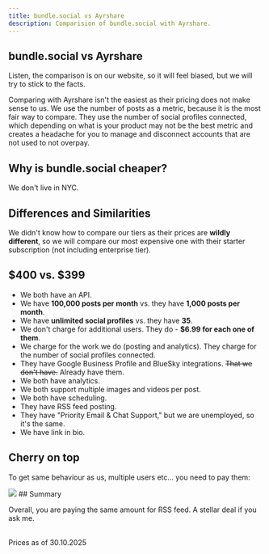 ```yaml
---
title: bundle.social vs Ayrshare
description: Comparision of bundle.social with Ayrshare.
---
```


## bundle.social vs Ayrshare

<Warning>
  Listen, the comparison is on our website, so it will feel biased, but we will
  try to stick to the facts.
</Warning>

Comparing with Ayrshare isn't the easiest as their pricing does not make sense to us.
We use the number of posts as a metric, because it is the most fair way to compare. They use the number of social profiles connected, which depending on what is your product may not be the best metric and creates a headache for you to manage and disconnect accounts that are not used to not overpay.

## Why is bundle.social cheaper?

We don't live in NYC.

## Differences and Similarities

We didn't know how to compare our tiers as their prices are **wildly different**, so we will compare our most expensive one with their starter subscription (not including enterprise tier).

## $400 vs. $399

- We both have an API.
- We have **100,000 posts per month** vs. they have **1,000 posts per month**.
- We have **unlimited social profiles** vs. they have **35**.
- We don't charge for additional users. They do - **$6.99 for each one of them**.
- We charge for the work we do (posting and analytics). They charge for the number of social profiles connected.
- They have Google Business Profile and BlueSky integrations. ~~That we don't have.~~ Already have them.
- We both have analytics.
- We both support multiple images and videos per post.
- We both have scheduling.
- They have RSS feed posting.
- They have "Priority Email & Chat Support," but we are unemployed, so it's the same.
- We have link in bio.

## Cherry on top

To get same behaviour as us, multiple users etc... you need to pay them:

<Frame type='glass'>
  <img src='/images/comparison/001_aryshare.png' />
</Frame>
## Summary

Overall, you are paying the same amount for RSS feed. A stellar deal if you ask me.<br/> <br/>

<Info>Prices as of 30.10.2025</Info>
